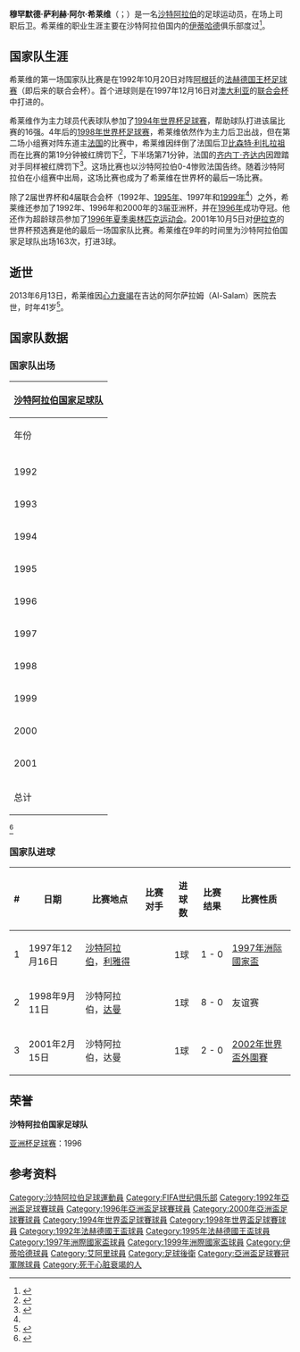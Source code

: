 {{noteTA
|G1=football
|1=zh-hans:阿尔阿赫利;zh-hk:吉達艾阿里;zh-tw:阿爾阿赫利;
|2=zh-hans:比森特·利扎拉祖;zh-hk:比森特·李沙拉素;zh-tw:比森特·利扎拉祖;
|3=zh-hans:齐内丁·齐达内; zh-tw:席內丁·席丹; zh-hk:施丹;
}}
{{Infobox football biography
| name = 穆罕默德·希莱维
| fullname = 穆罕默德·萨利赫·阿尔·希莱维
| height = {{convert|1.83|m}}
| birth_date  = {{birth date|df=yes|1971|8|21}}<ref name="FIFA">{{FIFA player|77505|Mohammed Al Khilaiwi}}</ref>
| birth_place = {{KSA}}[[吉达|吉达]]
| death_date  = {{death date and age|df=yes|2013|6|13|1971|9|1}}
| currentclub = 
| clubnumber = 
| position = [[後衞_(足球)|后卫]]
| youthyears1 = 
| youthclubs1 = 
| years1 = 1989–2003
| years2 = 2003–2005
| years3 = 2006–2009
| clubs1 = [[伊蒂哈德足球俱乐部|伊蒂哈德]]
| clubs2 = [[阿赫利体育俱乐部|阿尔阿赫利]]
| clubs3 = 武侯德（Uhud）
| caps1 = 
| goals1 = 
| nationalyears1 = 1992–2001
| nationalteam1 = [[沙特阿拉伯国家足球队|沙特阿拉伯]]
| nationalcaps1 = 163
| nationalgoals1 = 3
}}
'''穆罕默德·萨利赫·阿尔·希莱维'''（{{lang-ar|محمد صالح محيميد الخليوي}}；{{bd|1971年|8月21日|2013年|6月13日|catIdx=Khilaiwi}}）是一名[[沙特阿拉伯国家足球队|沙特阿拉伯]]的足球运动员，在场上司职后卫。希莱维的职业生涯主要在沙特阿拉伯国内的[[伊蒂哈德足球俱乐部|伊蒂哈德]]俱乐部度过<ref>{{cite web |url=http://www.alwafd.org/الرياضة/496721-وفاة-محمد-الخليوى-مدافع-اتحاد-جدة-السعودى |title=وفاة محمد الخليوى مدافع اتحاد جدة السعودى |publisher=Alwafd.org |date= |accessdate=2013-06-14 |archive-date=2013-06-18 |archive-url=https://web.archive.org/web/20130618090342/http://www.alwafd.org/%D8%A7%D9%84%D8%B1%D9%8A%D8%A7%D8%B6%D8%A9/496721-%D9%88%D9%81%D8%A7%D8%A9-%D9%85%D8%AD%D9%85%D8%AF-%D8%A7%D9%84%D8%AE%D9%84%D9%8A%D9%88%D9%89-%D9%85%D8%AF%D8%A7%D9%81%D8%B9-%D8%A7%D8%AA%D8%AD%D8%A7%D8%AF-%D8%AC%D8%AF%D8%A9-%D8%A7%D9%84%D8%B3%D8%B9%D9%88%D8%AF%D9%89 |dead-url=no }}</ref>。

==国家队生涯==
希莱维的第一场国家队比赛是在1992年10月20日对阵[[阿根廷国家足球队|阿根廷]]的[[1992年法赫德国王杯足球赛|法赫德国王杯足球赛]]（即后来的联合会杯）。首个进球则是在1997年12月16日对[[澳大利亚国家足球队|澳大利亚]]的[[1997年洲际國家盃|联合会杯]]中打进的。

希莱维作为主力球员代表球队参加了[[1994年世界杯足球赛|1994年世界杯足球赛]]，帮助球队打进该届比赛的16强。4年后的[[1998年世界杯足球赛|1998年世界杯足球赛]]，希莱维依然作为主力后卫出战，但在第二场小组赛对阵东道主[[法国国家足球队|法国]]的比赛中，希莱维因绊倒了法国后卫[[比森特·利扎拉祖|比森特·利扎拉祖]]而在比赛的第19分钟被红牌罚下<ref>{{cite web|author=FIFA.com|title=1998 FIFA World Cup France ™ - France 4:0 (1:0) Saudi Arabia - Overview|url=http://www.fifa.com/tournaments/archive/worldcup/france1998/matches/round=1014/match=8745/index.html|accessdate=2014-09-06|archive-date=2014-09-11|archive-url=https://web.archive.org/web/20140911223802/http://www.fifa.com/tournaments/archive/worldcup/france1998/matches/round=1014/match=8745/index.html|dead-url=no}}</ref>，下半场第71分钟，法国的[[齐内丁·齐达内|齐内丁·齐达内]]因蹬踏对手同样被红牌罚下<ref>{{cite web|first=Bonnie|last=DeSimone|title=France 4, Saudi Arabia 0|website=chicagotribune.com|publisher=Chicago Tribune|date=19 June 1998|accessdate=9 August 2014}}</ref>。这场比赛也以沙特阿拉伯0-4惨败法国告终。随着沙特阿拉伯在小组赛中出局，这场比赛也成为了希莱维在世界杯的最后一场比赛。

除了2届世界杯和4届联合会杯（1992年、[[1995年法赫德国王杯足球赛|1995年]]、1997年和[[1999年洲际國家盃|1999年]]<ref name="FIFA"></ref>）之外，希莱维还参加了1992年、1996年和2000年的3届亚洲杯，并在[[1996年亚洲杯足球赛|1996年]]成功夺冠。他还作为超龄球员参加了[[1996年夏季奥林匹克运动会|1996年夏季奥林匹克运动会]]。2001年10月5日对[[伊拉克国家足球队|伊拉克]]的世界杯预选赛是他的最后一场国家队比赛。希莱维在9年的时间里为沙特阿拉伯国家足球队出场163次，打进3球。

==逝世==
2013年6月13日，希莱维因[[心力衰竭|心力衰竭]]在吉达的阿尔萨拉姆（Al-Salam）医院去世，时年41岁<ref>{{cite web|author=FIFA.com|title=FIFA President mourns Al Khlaiwi's death|url=http://www.fifa.com/aboutfifa/organisation/president/news/newsid=2109633/|accessdate=2014-09-06|archive-date=2015-01-23|archive-url=https://web.archive.org/web/20150123144518/http://www.fifa.com/aboutfifa/organisation/president/news/newsid=2109633/|dead-url=no}}</ref>。

==国家队数据==
===国家队出场===
{| class="wikitable" style="text-align:center"
! colspan=3 | [[沙特阿拉伯国家足球队|沙特阿拉伯国家足球队]]
|-
!年份!!出场!!进球
|-
|-
|1992||8||0
|-
|1993||19||0
|-
|1994||22||0
|-
|1995||8||0
|-
|1996||23||0
|-
|1997||18||1
|-
|1998||19||1
|-
|1999||14||0
|-
|2000||13||0
|-
|2001||19||1
|-
!总计||163||3
|}
<ref>{{cite web|author=Roberto Mamrud and Naeim Albakr|title=Mohamed Saleh Al-Khilaiwi - Century of International Appearances|url=http://www.rsssf.com/miscellaneous/khilaiwi-intl.html|accessdate=2014-09-06|archive-date=2019-06-16|archive-url=https://web.archive.org/web/20190616100513/http://www.rsssf.com/miscellaneous/khilaiwi-intl.html|dead-url=no}}</ref>
===国家队进球===
{| class="wikitable"
! # !! 日期 !! 比赛地点 !! 比赛对手 !! 进球数 !! 比赛结果 !! 比赛性质
|-
| 1 || 1997年12月16日 || [[沙特阿拉伯|沙特阿拉伯]]，[[利雅得|利雅得]] || {{fb|AUS}} || 1球 || 1 - 0 || [[1997年洲际國家盃|1997年洲际國家盃]]
|-
| 2 || 1998年9月11日 || 沙特阿拉伯，[[达曼_(沙特阿拉伯)|达曼]] || {{fb|TAN}} || 1球 || 8 - 0 || 友谊赛
|-
| 3 || 2001年2月15日 || 沙特阿拉伯，达曼 || {{fb|MGL}} || 1球 || 2 - 0 || [[2002年世界盃外圍賽|2002年世界盃外圍賽]]
|}
==荣誉==
'''沙特阿拉伯国家足球队'''

[[亚洲杯足球赛|亚洲杯足球赛]]：1996

==参考资料==
{{reflist}}

{{DEFAULTSORT:Khilaiwi, Mohammed}}
[[Category:沙特阿拉伯足球運動員|Category:沙特阿拉伯足球運動員]]
[[Category:FIFA世纪俱乐部|Category:FIFA世纪俱乐部]]
[[Category:1992年亞洲盃足球賽球員|Category:1992年亞洲盃足球賽球員]]
[[Category:1996年亞洲盃足球賽球員|Category:1996年亞洲盃足球賽球員]]
[[Category:2000年亞洲盃足球賽球員|Category:2000年亞洲盃足球賽球員]]
[[Category:1994年世界盃足球賽球員|Category:1994年世界盃足球賽球員]]
[[Category:1998年世界盃足球賽球員|Category:1998年世界盃足球賽球員]]
[[Category:1992年法赫德國王盃球員|Category:1992年法赫德國王盃球員]]
[[Category:1995年法赫德國王盃球員|Category:1995年法赫德國王盃球員]]
[[Category:1997年洲際國家盃球員|Category:1997年洲際國家盃球員]]
[[Category:1999年洲際國家盃球員|Category:1999年洲際國家盃球員]]
[[Category:伊蒂哈德球員|Category:伊蒂哈德球員]]
[[Category:艾阿里球員|Category:艾阿里球員]]
[[Category:足球後衛|Category:足球後衛]]
[[Category:亞洲盃足球賽冠軍隊球員|Category:亞洲盃足球賽冠軍隊球員]]
[[Category:死于心脏衰竭的人|Category:死于心脏衰竭的人]]